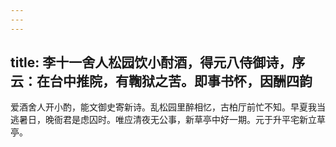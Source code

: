 ```yaml
---
---
---
```

title: 李十一舍人松园饮小酎酒，得元八侍御诗，序云：在台中推院，有鞫狱之苦。即事书怀，因酬四韵
---



爱酒舍人开小酌，能文御史寄新诗。乱松园里醉相忆，古柏厅前忙不知。早夏我当逃暑日，晚衙君是虑囚时。唯应清夜无公事，新草亭中好一期。元于升平宅新立草亭。